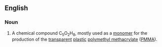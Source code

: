 ==English==

===Noun===
{{en-noun|-}}
{{wikipedia}}

# A chemical compound C<sub>5</sub>O<sub>2</sub>H<sub>8</sub>, mostly used as a [[monomer]] for the production of the [[transparent]] [[plastic]] [[polymethyl methacrylate]] ([[PMMA]]).